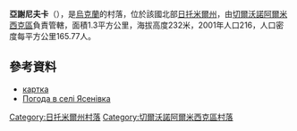 {{coord|50|34|5|N|28|11|21|E|scale:30000|display=title}}

'''亞謝尼夫卡'''（{{lang-uk|Ясенівка}}），是[[烏克蘭|烏克蘭]]的村落，位於該國北部[[日托米爾州|日托米爾州]]，由[[切爾沃諾阿爾米西克區|切爾沃諾阿爾米西克區]]負責管轄，面積1.3平方公里，海拔高度232米，2001年人口216，人口密度每平方公里165.77人。

==參考資料==
* [http://gska2.rada.gov.ua/pls/z7502/A005?rf7571=43061 картка]{{dead link|date=2017年11月 |bot=InternetArchiveBot |fix-attempted=yes }}
* [http://weather.in.ua/ua/zhitomirskaja/29687 Погода в селі Ясенівка] {{Wayback|url=http://weather.in.ua/ua/zhitomirskaja/29687 |date=20111219140553 }}

{{DEFAULTSORT:Ясенівка}}
[[Category:日托米爾州村落|Category:日托米爾州村落]]
[[Category:切爾沃諾阿爾米西克區村落|Category:切爾沃諾阿爾米西克區村落]]


{{Zhytomyr-geo-stub}}